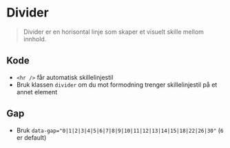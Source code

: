 
<Meta of={stories} />

# Divider
> Divider er en horisontal linje som skaper et visuelt skille mellom innhold.

## Kode
- `<hr />` får automatisk skillelinjestil
- Bruk klassen `divider` om du mot formodning trenger skillelinjestil på et annet element
<Canvas of={stories.Default} />

## Gap
- Bruk `data-gap="0|1|2|3|4|5|6|7|8|9|10|11|12|13|14|15|18|22|26|30"` (`6` er default)
<Canvas of={stories.Gap} />

<CssVariables component="divider" />